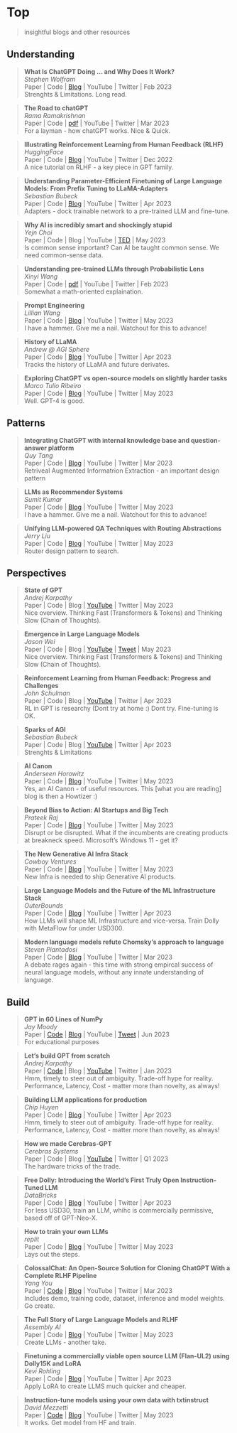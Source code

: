 # Top
> insightful blogs and other resources

## Understanding

> **What Is ChatGPT Doing … and Why Does It Work? ** \
_Stephen Wolfram_\
Paper | Code | [Blog](https://writings.stephenwolfram.com/2023/02/what-is-chatgpt-doing-and-why-does-it-work/) |  YouTube | Twitter | Feb 2023 \
Strenghts & Limitations. Long read.

> **The Road to chatGPT ** \
_Rama Ramakrishnan_\
Paper | Code | [pdf](https://drive.google.com/file/d/1-Gw1QsZEVhPYSeeNYnlrcgk_FbwuUTwq/view?pli=1) |  YouTube | Twitter | Mar 2023 \
For a layman - how chatGPT works. Nice & Quick.

> **Illustrating Reinforcement Learning from Human Feedback (RLHF) ** \
_HuggingFace_\
Paper | Code | [Blog](https://huggingface.co/blog/rlhf) |  YouTube | Twitter | Dec 2022 \
A nice tutorial on RLHF - a key piece in GPT family.

> **Understanding Parameter-Efficient Finetuning of Large Language Models: From Prefix Tuning to LLaMA-Adapters ** \
_Sebastian Bubeck_\
Paper | Code | [Blog](https://lightning.ai/pages/community/article/understanding-llama-adapters/) |  YouTube | Twitter | Apr 2023 \
Adapters - dock trainable network to a pre-trained LLM and fine-tune.


> **Why AI is incredibly smart and shockingly stupid ** \
_Yejn Choi_\
Paper | Code | Blog |  YouTube | [TED](https://www.ted.com/talks/yejin_choi_why_ai_is_incredibly_smart_and_shockingly_stupid/c) | May 2023 \
Is common sense important? Can AI be taught common sense. We need common-sense data.

> **Understanding pre-trained LLMs through Probabilistic Lens ** \
_Xinyi Wang_\
Paper | Code | [pdf](https://wangxinyilinda.github.io/pdf/MAE_online.pdf) |  YouTube | Twitter | Feb 2023 \
Somewhat a math-oriented explaination.


> **Prompt Engineering ** \
_Lillian Wang_\
Paper | Code | [Blog](https://lilianweng.github.io/posts/2023-03-15-prompt-engineering/) |  YouTube | Twitter | May 2023 \
I have a hammer. Give me a nail. Watchout for this to advance! 


> **History of LLaMA ** \
_Andrew @ AGI Sphere_\
Paper | Code | [Blog](https://agi-sphere.com/llama-models/) |  YouTube | Twitter | Apr 2023 \
Tracks the history of LLaMA and future derivates.


> **Exploring ChatGPT vs open-source models on slightly harder tasks ** \
_Marco Tulio Ribeiro_\
Paper | Code | [Blog](https://medium.com/@marcotcr/exploring-chatgpt-vs-open-source-models-on-slightly-harder-tasks-aa0395c31610) |  YouTube | Twitter | May 2023 \
Well. GPT-4 is good.



## Patterns

> **Integrating ChatGPT with internal knowledge base and question-answer platform ** \
_Quy Tang_\
Paper | Code | [Blog](https://medium.com/singapore-gds/integrating-chatgpt-with-internal-knowledge-base-and-question-answer-platform-36a3283d6334) |  YouTube | Twitter | Mar 2023 \
Retriveal Augmented Informatrion Extraction - an important design pattern


> **LLMs as Recommender Systems ** \
_Sumit Kumar_\
Paper | Code | [Blog](https://blog.reachsumit.com/posts/2023/05/tuning-llm-for-recsys/) |  YouTube | Twitter | May 2023 \
I have a hammer. Give me a nail. Watchout for this to advance! 

> **Unifying LLM-powered QA Techniques with Routing Abstractions ** \
_Jerry Liu_\
Paper | Code | [Blog](https://betterprogramming.pub/unifying-llm-powered-qa-techniques-with-routing-abstractions-438e2499a0d0) |  YouTube | Twitter | May 2023 \
Router design pattern to search.




## Perspectives

> **State of GPT ** \
_Andrej Karpathy _\
Paper | Code | Blog |  [YouTube](https://www.youtube.com/watch?v=bZQun8Y4L2A) | Twitter | May 2023 \
Nice overview. Thinking Fast (Transformers & Tokens) and Thinking Slow (Chain of Thoughts).

> **Emergence in Large Language Models ** \
_Jason Wei _\
Paper | Code | Blog |  [YouTube](https://www.youtube.com/watch?v=0SuyDLjNR9g) | [Tweet](https://twitter.com/ShayneRedford/status/1663938255241506821?s=20) | May 2023 \
Nice overview. Thinking Fast (Transformers & Tokens) and Thinking Slow (Chain of Thoughts).


> **Reinforcement Learning from Human Feedback: Progress and Challenges  ** \
_John Schulman_\
Paper | Code | Blog |  [YouTube](https://www.youtube.com/watch?v=hhiLw5Q_UFg&t=2s) | Twitter | Apr 2023 \
RL in GPT is researchy (Dont try at home :)  Dont try. Fine-tuning is OK.

> **Sparks of AGI ** \
_Sebastian Bubeck_\
Paper | Code | Blog |  [YouTube](https://www.youtube.com/watch?v=qbIk7-JPB2c) | Twitter | Apr 2023 \
Strenghts & Limitations

> **AI Canon ** \
_Anderseen Horowitz_\
Paper | Code | [Blog]() |  YouTube | Twitter | May 2023 \
Yes, an AI Canon - of useful resources. This [what you are reading] blog is then a Howtizer :)

> **Beyond Bias to Action: AI Startups and Big Tech ** \
_Prateek Raj_\
Paper | Code | [Blog](https://prateekraj.substack.com/p/beyond-bias-to-action-ai-startups?r=1mknr&utm_campaign=post&utm_medium=web) |  YouTube | Twitter | May 2023 \
Disrupt or be disrupted. What if the incumbents are creating products at breakneck speed. Microsoft's Windows 11 - get it?


> **The New Generative AI Infra Stack ** \
_Cowboy Ventures_\
Paper | Code | [Blog](https://medium.com/cowboy-ventures/the-new-infra-stack-for-generative-ai-9db8f294dc3f) |  YouTube | Twitter | May 2023 \
New Infra is needed to ship Generative AI products.


> **Large Language Models and the Future of the ML Infrastructure Stack ** \
_OuterBounds_\
Paper | Code | [Blog](https://outerbounds.com/blog/llm-infrastructure-stack/) |  YouTube | Twitter | Apr 2023 \
How LLMs will shape ML Infrastructure and vice-versa. Train Dolly with MetaFlow for under USD300.

> **Modern language models refute Chomsky’s approach to language ** \
_Steven Piantadosi_\
Paper | Code | [Blog](https://lingbuzz.net/lingbuzz/007180) |  YouTube | Twitter | Mar 2023 \
A debate rages again - this time with strong empircal success of neural language models, without any innate understanding of language.




## Build
> **GPT in 60 Lines of NumPy ** \
_Jay Moody_\
Paper | [Code](https://github.com/jaymody/picoGPT) | [Blog](https://jaykmody.com/blog/gpt-from-scratch/) |  YouTube | [Tweet](https://twitter.com/AssemblyAI/status/1665716556171444226?s=20) | Jun 2023 \
For educational purposes


> **Let's build GPT from scratch ** \
_Andrej Karpathy_\
Paper | [Code](https://github.com/karpathy/nanoGPT) | Blog |  [YouTube](https://www.youtube.com/watch?v=kCc8FmEb1nY) | Twitter | Jan 2023 \
Hmm, timely to steer out of ambiguity. Trade-off hype for reality. Performance, Latency, Cost - matter more than novelty, as always!



> **Building LLM applications for production ** \
_Chip Huyen_\
Paper | Code | [Blog](https://huyenchip.com/2023/04/11/llm-engineering.html) |  YouTube | Twitter | Apr 2023 \
Hmm, timely to steer out of ambiguity. Trade-off hype for reality. Performance, Latency, Cost - matter more than novelty, as always!

> **How we made Cerebras-GPT ** \
_Cerebras Systems_\
Paper | Code | Blog |  [YouTube](https://www.youtube.com/watch?v=QmmNgiFuIog) | Twitter | Q1 2023 \
The hardware tricks of the trade.


> **Free Dolly: Introducing the World's First Truly Open Instruction-Tuned LLM ** \
_DataBricks_\
Paper | Code | [Blog](https://www.databricks.com/blog/2023/04/12/dolly-first-open-commercially-viable-instruction-tuned-llm) |  YouTube | Twitter | Apr 2023 \
For less USD30, train an LLM, whihc is commercially permissive, based off of GPT-Neo-X.


> **How to train your own LLMs ** \
_replit_\
Paper | Code | [Blog](https://blog.replit.com/llm-training) |  YouTube | Twitter | May 2023 \
Lays out the steps.

> **ColossalChat: An Open-Source Solution for Cloning ChatGPT With a Complete RLHF Pipeline ** \
_Yang You_\
Paper | [Code](https://github.com/hpcaitech/ColossalAI) | [Blog](https://medium.com/pytorch/colossalchat-an-open-source-solution-for-cloning-chatgpt-with-a-complete-rlhf-pipeline-5edf08fb538b) |  YouTube | Twitter | Mar 2023 \
Includes demo, training code, dataset, inference and model weights. Go create.

> **The Full Story of Large Language Models and RLHF ** \
_Assembly AI_\
Paper | Code | [Blog](https://www.assemblyai.com/blog/the-full-story-of-large-language-models-and-rlhf/) |  YouTube | Twitter | May 2023 \
Create LLMs - another take.


> **Finetuning a commercially viable open source LLM (Flan-UL2) using Dolly15K and LoRA ** \
_Kevi Rohling_\
Paper | Code | [Blog](https://medium.com/@krohling/finetuning-a-commercially-viable-open-source-llm-flan-ul2-3b84e568c458) |  YouTube | Twitter | Apr 2023 \
Apply LoRA to create LLMS much quicker and cheaper.


> **Instruction-tune models using your own data with txtinstruct ** \
_David Mezzetti_\
Paper | [Code](https://colab.research.google.com/github/neuml/txtinstruct/blob/master/examples/01_Introducing_txtinstruct.ipynb) | [Blog](https://medium.com/neuml/instruction-tune-models-using-your-own-data-with-txtinstruct-3008d8c8d025) |  YouTube | Twitter | May 2023 \
It works. Get model from HF and train.


